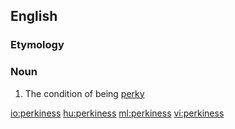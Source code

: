==English==

===Etymology===
{{suffix|perky|ness}}

===Noun===
{{en-noun|-|perkinesses}}

# The condition of being [[perky]]

[[io:perkiness]]
[[hu:perkiness]]
[[ml:perkiness]]
[[vi:perkiness]]
